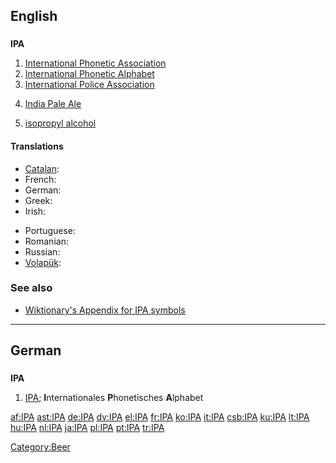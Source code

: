 {{see|ipa}}
==English==

==={{initialism}}===
'''IPA'''

# [[International Phonetic Association]]
# [[International Phonetic Alphabet]]
# [[International Police Association]]
# {{context|beer}} [[India Pale Ale]]
# {{organic compound}} [[isopropyl alcohol]]

====Translations====
{{trans-top|International Phonetic Alphabet}}
* [[Catalan]]: {{t|ca|AFI}}
* French: {{t|fr|API}}
* German: {{t|de|IPA}}
* Greek: {{t|el|ΔΦΑ|sc=Grek}}
* Irish: {{t|ga|AIF}}
{{trans-mid}}
* Portuguese: {{t|pt|AFI}}
* Romanian: {{t|ro|AFI}}
* Russian: {{t|ru|МФА|sc=Cyrl}}
* [[Volapük]]: {{t|vo|LFB}}
{{trans-bottom}}

===See also===
* [[Wiktionary:International Phonetic Alphabet|Wiktionary's Appendix for IPA symbols]]

[[Category:Beer]]

----

==German==

==={{initialism|German}}===
'''IPA'''

# [[IPA#English|IPA]]; '''I'''nternationales '''P'''honetisches '''A'''lphabet

[[af:IPA]]
[[ast:IPA]]
[[de:IPA]]
[[dv:IPA]]
[[el:IPA]]
[[fr:IPA]]
[[ko:IPA]]
[[it:IPA]]
[[csb:IPA]]
[[ku:IPA]]
[[lt:IPA]]
[[hu:IPA]]
[[nl:IPA]]
[[ja:IPA]]
[[pl:IPA]]
[[pt:IPA]]
[[tr:IPA]]